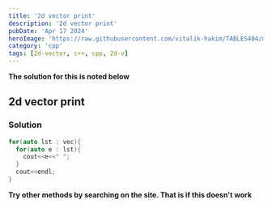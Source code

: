 ---
title: '2d vector print'
description: '2d vector print'
pubDate: 'Apr 17 2024'
heroImage: 'https://raw.githubusercontent.com/vitalik-hakim/TABLES404/main/error_b/c++.png'
category: 'cpp'
tags: [2d-vector, c++, cpp, 2d-v]
---

**The solution for this is noted below**

## 2d vector print

### Solution

```cpp
for(auto lst : vec){
  for(auto e : lst){
  	cout<<e<<" ";
  }
  cout<<endl;
}
```
**Try other methods by searching on the site. That is if this doesn't work**

